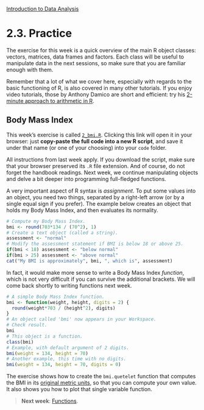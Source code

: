 <style>@import url(style.css);</style>
[Introduction to Data Analysis](index.html "Course index")

# 2.3. Practice

<!-- see rewrite tag -->

The exercise for this week is a quick overview of the main R object classes: vectors, matrices, data frames and factors. Each class will be useful to manipulate data in the next sessions, so make sure that you are familiar enough with them.

Remember that a lot of what we cover here, especially with regards to the basic functioning of R, is also covered in many other tutorials. If you enjoy video tutorials, those by Anthony Damico are short and efficient: try his [2-minute approach to arithmetic in R](http://www.screenr.com/hyT8).

## Body Mass Index

This week's exercise is called [`2_bmi.R`](https://raw.github.com/briatte/ida/master/code/2_bmi.R). Clicking this link will open it in your browser: just __copy-paste the full code into a new R script__, and save it under that name (or one of your choosing) into your `code` folder.

All instructions from last week apply. If you download the script, make sure that your browser preserved its `.R` file extension. And of course, do not forget the handbook readings. Next week, we continue manipulating objects and delve a bit deeper into programming full-fledged functions.

<!-- rewrite from here -->

A very important aspect of R syntax is *assignment*. To put some values into an object, you need two things, separated by a right-left arrow (or by a single equal sign if you prefer). The example below creates an object that holds my Body Mass Index, and then evaluates its normality.

```r
# Compute my Body Mass Index.
bmi <- round(703*134 / (70^2), 1)
# Create a text object (called a string).
assessment <- "normal"
# Modify the assessment statement if BMI is below 18 or above 25.
if(bmi < 18) assessment <- "below normal"
if(bmi > 25) assessment <- "above normal"
cat("My BMI is approximately", bmi, ", which is", assessment)
```

In fact, it would make more sense to write a Body Mass Index *function*, which is not very difficult if you can survive the additional brackets. We will come back shortly to writing functions next week.

```r
# A simple Body Mass Index function.
bmi <- function(weight, height, digits = 2) {
  round(weight*703 / (height^2), digits)
}
# An object called 'bmi' now appears in your Workspace.
# Check result.
bmi
# This object is a function.
class(bmi)
# Example, with default argument of 2 digits.
bmi(weight = 134, height = 70)
# Another example, this time with no digits.
bmi(weight = 134, height = 70, digits = 0)
```

The exercise shows how to create the `bmi.quetelet` function that computes the BMI in its [original metric units](https://en.wikipedia.org/wiki/Body_mass_index), so that you can compute your own value. It also shows you how to plot that single variable function.

> __Next week__: [Functions](030_functions.html).
